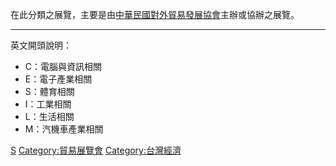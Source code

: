 {{catmore}}

在此分類之展覽，主要是由[[中華民國對外貿易發展協會|中華民國對外貿易發展協會]]主辦或協辦之展覽。
----
英文開頭說明：
* C：電腦與資訊相關
* E：電子產業相關
* S：體育相關
* I：工業相關
* L：生活相關
* M：汽機車產業相關

[[Category:中華民國對外貿易發展協會|S]]
[[Category:貿易展覽會|Category:貿易展覽會]]
[[Category:台灣經濟|Category:台灣經濟]]
